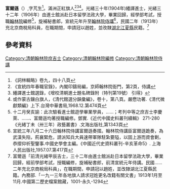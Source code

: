 '''富爾遜'''（{{bd|？年||？年|catIdx=F富}}）,字芃生<ref>《詞林輯略》卷九，四十八頁</ref>。滿洲正紅旗人<ref>《宣統四年春職官錄》，內閣印鑄局編，京師翰林院衙門，第2頁，侍講</ref><ref>繙譯進士館選錄，《增校清朝進士題名碑錄附（特刊第19號） 引得》</ref><ref>或作蒙古鑲白旗人，《清代館選分韻彙編》，卷十，第八頁。嚴懋功著.《清代微獻類編》上下.台灣中華書局,1968.12.第474頁</ref>。光緒三十年(1904年)繙譯進士，光緒三十二年（1906年）由進士館派赴日本留學法政大學，畢業回歸，經學部考試，授職[[翰林院|翰林院]]編修<ref>十二月癸亥諭：此次驗看進士館遊學畢業學員，……；考列中等之庶吉士李慶萊、……、富爾遜均著授職編修。鄧實.《近代中國史料叢刊續輯》 271-280 《光緒丁未（卅三年）政藝叢書》.文海出版社,第1343頁</ref>，旋補秘書郎，宣統元年升至[[翰林院|翰林院]][[侍講|侍講]]<ref>宣統三年八月二十六日翰林院侍講富爾遜奏摺。翰林院侍講臣富爾遜跪奏，為武漢失陷，荊襄緊危，請派知兵大員速帶軍隊駐紮要隘，以固上游而資會剿，恭摺仰祈聖鑒事.中國史學會主編。《中國近代史資料叢刊-辛亥革命5》. 上海人民出版社,1957.07.第417頁</ref>，民國二年（1913年）充北京商稅局科員，在職期間，申請冠以趙姓，並改隸[[湖北|湖北]][[江夏縣|江夏縣]]民籍。<ref>富爾遜「前清光緒甲辰吉士，三十二年由進士館派赴日本留學法政大學，畢業回歸，經前學部考試，授職編修，旋補秘書郎，前清宣統元年侍講。民國……二年充北京商稅局科員」，在職期間，申請冠以趙姓，並改隸湖北江夏縣民籍。內務部.「一九一三年各地旗人請求冠姓更名改籍有關文書」1913年1月至11月.中國第二歷史檔案館藏，1001-永久-1294</ref>

==參考資料==
{{reflist}}

{{光緒三十年甲辰恩科繙譯進士金榜}}
[[Category:清朝翰林院庶吉士|Category:清朝翰林院庶吉士]]
[[Category:清朝翰林院編修|Category:清朝翰林院編修]]
[[Category:清朝翰林院侍講|Category:清朝翰林院侍講]]